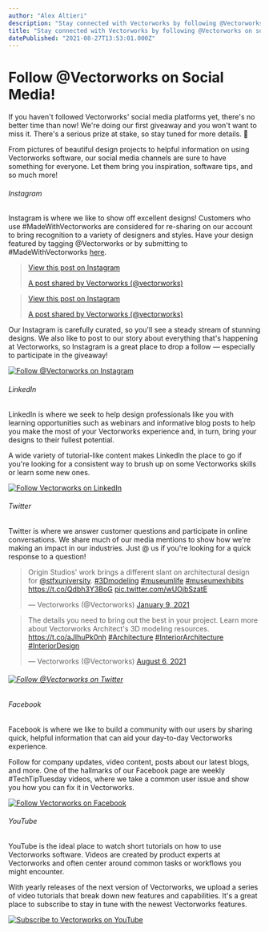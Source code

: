 ```yaml
---
author: "Alex Altieri"
description: "Stay connected with Vectorworks by following @Vectorworks on social media."
title: "Stay connected with Vectorworks by following @Vectorworks on social media." 
datePublished: "2021-08-27T13:53:01.000Z"
---
```

# Follow @Vectorworks on Social Media!

If you haven't followed Vectorworks' social media platforms yet, there's no better time than now! We're doing our first giveaway and you won't want to miss it. There's a serious prize at stake, so stay tuned for more details. 👀

From pictures of beautiful design projects to helpful information on using Vectorworks software, our social media channels are sure to have something for everyone. Let them bring you inspiration, software tips, and so much more!

###### Instagram

Instagram is where we like to show off excellent designs! Customers who use #MadeWithVectorworks are considered for re-sharing on our account to bring recognition to a variety of designers and styles. Have your design featured by tagging @Vectorworks or by submitting to #MadeWithVectorworks [here](https://www.modusnews.com/share-your-project).

> [  View this post on Instagram ](https://www.instagram.com/p/CLrtNS8pv3q/?utm%5Fsource=ig%5Fembed&utm%5Fcampaign=loading) 
> 
> [A post shared by Vectorworks (@vectorworks)](https://www.instagram.com/p/CLrtNS8pv3q/?utm%5Fsource=ig%5Fembed&utm%5Fcampaign=loading)

> [  View this post on Instagram ](https://www.instagram.com/p/CPV5fGbLHFy/?utm%5Fsource=ig%5Fembed&utm%5Fcampaign=loading) 
> 
> [A post shared by Vectorworks (@vectorworks)](https://www.instagram.com/p/CPV5fGbLHFy/?utm%5Fsource=ig%5Fembed&utm%5Fcampaign=loading)

Our Instagram is carefully curated, so you'll see a steady stream of stunning designs. We also like to post to our story about everything that's happening at Vectorworks, so Instagram is a great place to drop a follow — especially to participate in the giveaway!

[![Follow @Vectorworks on Instagram](https://no-cache.hubspot.com/cta/default/3018241/dd6ee6de-3635-4579-8cbb-81b84471b622.png)](https://cta-redirect.hubspot.com/cta/redirect/3018241/dd6ee6de-3635-4579-8cbb-81b84471b622) 

###### LinkedIn

LinkedIn is where we seek to help design professionals like you with learning opportunities such as webinars and informative blog posts to help you make the most of your Vectorworks experience and, in turn, bring your designs to their fullest potential.

A wide variety of tutorial-like content makes LinkedIn the place to go if you're looking for a consistent way to brush up on some Vectorworks skills or learn some new ones.

[![Follow Vectorworks on LinkedIn](https://no-cache.hubspot.com/cta/default/3018241/3f00172e-483f-4368-a083-aa3a0cc886fe.png)](https://cta-redirect.hubspot.com/cta/redirect/3018241/3f00172e-483f-4368-a083-aa3a0cc886fe) 

###### Twitter

Twitter is where we answer customer questions and participate in online conversations. We share much of our media mentions to show how we're making an impact in our industries. Just @ us if you're looking for a quick response to a question! 

> Origin Studios' work brings a different slant on architectural design for [@stfxuniversity](https://twitter.com/stfxuniversity?ref%5Fsrc=twsrc%5Etfw). [#3Dmodeling](https://twitter.com/hashtag/3Dmodeling?src=hash&ref%5Fsrc=twsrc%5Etfw) [#museumlife](https://twitter.com/hashtag/museumlife?src=hash&ref%5Fsrc=twsrc%5Etfw) [#museumexhibits](https://twitter.com/hashtag/museumexhibits?src=hash&ref%5Fsrc=twsrc%5Etfw) <https://t.co/Qdbh3Y3BoG> [pic.twitter.com/wUOjbSzatE](https://t.co/wUOjbSzatE)
> 
> — Vectorworks (@Vectorworks) [January 9, 2021](https://twitter.com/Vectorworks/status/1348026859989172231?ref%5Fsrc=twsrc%5Etfw) 

> The details you need to bring out the best in your project. Learn more about Vectorworks Architect's 3D modeling resources. <https://t.co/aJIhuPk0nh> [#Architecture](https://twitter.com/hashtag/Architecture?src=hash&ref%5Fsrc=twsrc%5Etfw) [#InteriorArchitecture](https://twitter.com/hashtag/InteriorArchitecture?src=hash&ref%5Fsrc=twsrc%5Etfw) [#InteriorDesign](https://twitter.com/hashtag/InteriorDesign?src=hash&ref%5Fsrc=twsrc%5Etfw)
> 
> — Vectorworks (@Vectorworks) [August 6, 2021](https://twitter.com/Vectorworks/status/1423675720535052289?ref%5Fsrc=twsrc%5Etfw) 

###### [![Follow @Vectorworks on Twitter](https://no-cache.hubspot.com/cta/default/3018241/4be69918-07d6-4248-a849-3e0a920d3673.png)](https://cta-redirect.hubspot.com/cta/redirect/3018241/4be69918-07d6-4248-a849-3e0a920d3673) 

###### Facebook

Facebook is where we like to build a community with our users by sharing quick, helpful information that can aid your day-to-day Vectorworks experience.

Follow for company updates, video content, posts about our latest blogs, and more. One of the hallmarks of our Facebook page are weekly #TechTipTuesday videos, where we take a common user issue and show you how you can fix it in Vectorworks.

[![Follow Vectorworks on Facebook](https://no-cache.hubspot.com/cta/default/3018241/c5b82576-c2ef-4107-a5a3-f4dbb813176a.png)](https://cta-redirect.hubspot.com/cta/redirect/3018241/c5b82576-c2ef-4107-a5a3-f4dbb813176a) 

###### YouTube

YouTube is the ideal place to watch short tutorials on how to use Vectorworks software. Videos are created by product experts at Vectorworks and often center around common tasks or workflows you might encounter. 

With yearly releases of the next version of Vectorworks, we upload a series of video tutorials that break down new features and capabilities. It's a great place to subscribe to stay in tune with the newest Vectorworks features. 

[![Subscribe to Vectorworks on YouTube](https://no-cache.hubspot.com/cta/default/3018241/7773cfd9-1018-4a72-b3a7-342bded88147.png)](https://cta-redirect.hubspot.com/cta/redirect/3018241/7773cfd9-1018-4a72-b3a7-342bded88147) 

 